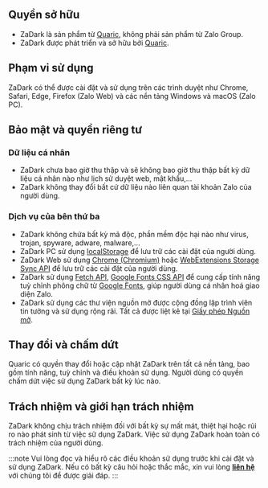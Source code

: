 ## Quyền sở hữu

* ZaDark là sản phẩm từ [Quaric](https://quaric.com), không phải sản phẩm từ Zalo Group.
* ZaDark được phát triển và sở hữu bởi [Quaric](https://quaric.com).

## Phạm vi sử dụng

ZaDark có thể được cài đặt và sử dụng trên các trình duyệt như Chrome, Safari, Edge, Firefox (Zalo Web) và các nền tảng Windows và macOS (Zalo PC).

## Bảo mật và quyền riêng tư

### Dữ liệu cá nhân

* ZaDark chưa bao giờ thu thập và sẽ không bao giờ thu thập bất kỳ dữ liệu cá nhân nào như lịch sử duyệt web, mật khẩu,...
* ZaDark không thay đổi bất cứ dữ liệu nào liên quan tài khoản Zalo của người dùng.

### Dịch vụ của bên thứ ba

* ZaDark không chứa bất kỳ mã độc, phần mềm độc hại nào như virus, trojan, spyware, adware, malware,...
* ZaDark PC sử dụng [localStorage](https://developer.mozilla.org/en-US/docs/Web/API/Window/localStorage) để lưu trữ các cài đặt của người dùng.
* ZaDark Web sử dụng [Chrome (Chromium)](https://developer.chrome.com/docs/extensions/reference/storage/#overview) hoặc [WebExtensions Storage Sync API](https://developer.mozilla.org/en-US/docs/Mozilla/Add-ons/WebExtensions/API/storage/sync) để lưu trữ các cài đặt của người dùng.
* ZaDark sử dụng [Fetch API](https://developer.mozilla.org/en-US/docs/Web/API/Fetch\_API/Using\_Fetch), [Google Fonts CSS API](https://developers.google.com/fonts) để cung cấp tính năng tuỳ chỉnh phông chữ từ [Google Fonts](https://fonts.google.com/), giúp người dùng cá nhân hoá giao diện Zalo.
* ZaDark sử dụng các thư viện nguồn mở được cộng đồng lập trình viên tin tưởng và sử dụng rộng rãi. Tất cả được liệt kê tại [Giấy phép Nguồn mở](/open-source-licenses).

## Thay đổi và chấm dứt

Quaric có quyền thay đổi hoặc cập nhật ZaDark trên tất cả nền tảng, bao gồm tính năng, tuỳ chỉnh và điều khoản sử dụng. Người dùng có quyền chấm dứt việc sử dụng ZaDark bất kỳ lúc nào.

## Trách nhiệm và giới hạn trách nhiệm

ZaDark không chịu trách nhiệm đối với bất kỳ sự mất mát, thiệt hại hoặc rủi ro nào phát sinh từ việc sử dụng ZaDark. Việc sử dụng ZaDark hoàn toàn có trách nhiệm của người dùng.

:::note
Vui lòng đọc và hiểu rõ các điều khoản sử dụng trước khi cài đặt và sử dụng ZaDark. Nếu có bất kỳ câu hỏi hoặc thắc mắc, xin vui lòng [**liên hệ**](/contact) với chúng tôi để được giải đáp.
:::